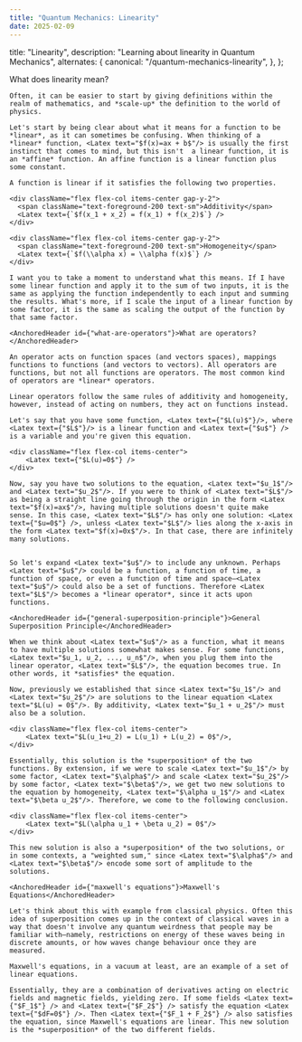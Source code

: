 ```yaml
---
title: "Quantum Mechanics: Linearity"
date: 2025-02-09
---
```



  title: "Linearity",
  description: "Learning about linearity in Quantum Mechanics",
  alternates: {
    canonical: "/quantum-mechanics-linearity",
  },
};

<DynamicTitle className="mb-7" slug="/quantum-mechanics-linearity" />

<article>
  <div className="mb-7 space-y-7">
    <AnchoredHeader id={"what-does-linearity-mean"}>What does linearity mean?</AnchoredHeader>

    Often, it can be easier to start by giving definitions within the realm of mathematics, and *scale-up* the definition to the world of physics.

    Let's start by being clear about what it means for a function to be *linear*, as it can sometimes be confusing. When thinking of a *linear* function, <Latex text="$f(x)=ax + b$"/> is usually the first instinct that comes to mind, but this isn't  a linear function, it is an *affine* function. An affine function is a linear function plus some constant.

    A function is linear if it satisfies the following two properties.

    <div className="flex flex-col items-center gap-y-2">
      <span className="text-foreground-200 text-sm">Additivity</span>
      <Latex text={`$f(x_1 + x_2) = f(x_1) + f(x_2)$`} />
    </div>

    <div className="flex flex-col items-center gap-y-2">
      <span className="text-foreground-200 text-sm">Homogeneity</span>
      <Latex text={`$f(\\alpha x) = \\alpha f(x)$`} />
    </div>

    I want you to take a moment to understand what this means. If I have some linear function and apply it to the sum of two inputs, it is the same as applying the function independently to each input and summing the results. What's more, if I scale the input of a linear function by some factor, it is the same as scaling the output of the function by that same factor.

    <AnchoredHeader id={"what-are-operators"}>What are operators?</AnchoredHeader>

    An operator acts on function spaces (and vectors spaces), mappings functions to functions (and vectors to vectors). All operators are functions, but not all functions are operators. The most common kind of operators are *linear* operators.

    Linear operators follow the same rules of additivity and homogeneity, however, instead of acting on numbers, they act on functions instead.

    Let's say that you have some function, <Latex text={"$L(u)$"}/>, where <Latex text={"$L$"}/> is a linear function and <Latex text={"$u$"} /> is a variable and you're given this equation.

    <div className="flex flex-col items-center">
        <Latex text={"$L(u)=0$"} />
    </div>

    Now, say you have two solutions to the equation, <Latex text="$u_1$"/> and <Latex text="$u_2$"/>. If you were to think of <Latex text="$L$"/> as being a straight line going through the origin in the form <Latex text="$f(x)=ax$"/>, having multiple solutions doesn't quite make sense. In this case, <Latex text="$L$"/> has only one solution: <Latex text={"$u=0$"} />, unless <Latex text="$L$"/> lies along the x-axis in the form <Latex text="$f(x)=0x$"/>. In that case, there are infinitely many solutions.


    So let's expand <Latex text="$u$"/> to include any unknown. Perhaps <Latex text="$u$"/> could be a function, a function of time, a function of space, or even a function of time and space—<Latex text="$u$"/> could also be a set of functions. Therefore <Latex text="$L$"/> becomes a *linear operator*, since it acts upon functions.

    <AnchoredHeader id={"general-superposition-principle"}>General Superposition Principle</AnchoredHeader>

    When we think about <Latex text="$u$"/> as a function, what it means to have multiple solutions somewhat makes sense. For some functions, <Latex text="$u_1, u_2, ..., u_n$"/>, when you plug them into the linear operator, <Latex text="$L$"/>, the equation becomes true. In other words, it *satisfies* the equation.

    Now, previously we established that since <Latex text="$u_1$"/> and <Latex text="$u_2$"/> are solutions to the linear equation <Latex text="$L(u) = 0$"/>. By additivity, <Latex text="$u_1 + u_2$"/> must also be a solution.

    <div className="flex flex-col items-center">
        <Latex text="$L(u_1+u_2) = L(u_1) + L(u_2) = 0$"/>,
    </div>

    Essentially, this solution is the *superposition* of the two functions. By extension, if we were to scale <Latex text="$u_1$"/> by some factor, <Latex text="$\alpha$"/> and scale <Latex text="$u_2$"/> by some factor, <Latex text="$\beta$"/>, we get two new solutions to the equation by homogeneity, <Latex text="$\alpha u_1$"/> and <Latex text="$\beta u_2$"/>. Therefore, we come to the following conclusion.

    <div className="flex flex-col items-center">
        <Latex text="$L(\alpha u_1 + \beta u_2) = 0$"/>
    </div>

    This new solution is also a *superposition* of the two solutions, or in some contexts, a "weighted sum," since <Latex text="$\alpha$"/> and <Latex text="$\beta$"/> encode some sort of amplitude to the solutions.

    <AnchoredHeader id={"maxwell's equations"}>Maxwell's Equations</AnchoredHeader>

    Let's think about this with example from classical physics. Often this idea of superposition comes up in the context of classical waves in a way that doesn't involve any quantum weirdness that people may be familiar with—namely, restrictions on energy of these waves being in discrete amounts, or how waves change behaviour once they are measured.

    Maxwell's equations, in a vacuum at least, are an example of a set of linear equations.

    Essentially, they are a combination of derivatives acting on electric fields and magnetic fields, yielding zero. If some fields <Latex text={"$F_1$"} /> and <Latex text={"$F_2$"} /> satisfy the equation <Latex text={"$dF=0$"} />. Then <Latex text={"$F_1 + F_2$"} /> also satisfies the equation, since Maxwell's equations are linear. This new solution is the *superposition* of the two different fields.

  </div>
  <Superposition />

</article>
